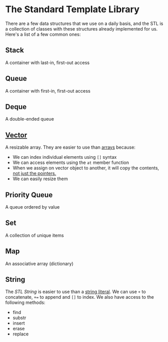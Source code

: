 <Tag tag="Programming"/>

# The Standard Template Library

<TimeStamp updated="February 27, 2022, 9:20  PM ET"/>

There are a few data structures that we use 
on a daily basis, and the STL is a collection
of classes with these structures already implemented 
for us. Here's a list of a few common ones:

## Stack
A container with last-in, first-out access

## Queue
A container with first-in, first-out access

## Deque 
A double-ended queue

## [Vector](/what-is-a-vector)
A resizable array. They are easier to use than 
[arrays](/what-is-an-array) because:
- We can index individual elements using `[]` syntax
- We can access elements using the `at` member function
- When we assign on vector object to another, it will 
copy the contents, [not just the pointers.](/use-a-copy-constructor-to-avoid-shallow-copies)
- We can easily resize them

## Priority Queue
A queue ordered by value

## Set
A collection of unique items

## Map
An associative array (dictionary)

## String
The _STL String_ is easier to use than a [string literal](
what-are-string-literals.md). We can use `+` to concatenate,
`+=` to append and `[]` to index. We also have access to the 
following methods:
- find
- substr
- insert
- erase
- replace